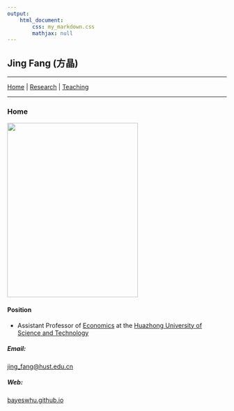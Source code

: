 ```yaml
---
output: 
    html_document:
        css: my_markdown.css
        mathjax: null
---
```


## Jing Fang (方晶)

-----

[Home](http://bayeswhu.github.io/index.html) | [Research](research.html) | [Teaching](teaching.html)

-----

### Home
<img src="fj.jpg" height="400px" width="300px" />

#### Position
- Assistant Professor of [Economics](http://eco.hust.edu.cn) at the [Huazhong University of Science and Technology](http://www.hust.edu.cn)

##### Email: 
[jing_fang@hust.edu.cn](jing_fang@hust.edu.cn)

##### Web: 
[bayeswhu.github.io](http://bayeswhu.github.io)